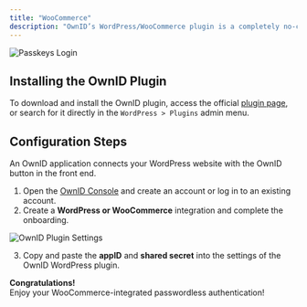 ```yaml
---
title: "WooCommerce"
description: "OwnID’s WordPress/WooCommerce plugin is a completely no-code way to add passwordless authentication to your website with a few clicks."
---
```



<Frame type="glass">
  <img src="/images/woocommerce-login.png" alt="Passkeys Login"></img>
</Frame>

## Installing the OwnID Plugin
To download and install the OwnID plugin, access the official [plugin page](https://wordpress.org/plugins/ownid-passwordless-login/), or search for it directly in the `WordPress > Plugins` admin menu. 

## Configuration Steps
An OwnID application connects your WordPress website with the OwnID button in the front end. 

<BuildAppSnippet connector_name="WordPress"/>

1. Open the [OwnID Console](https://console.ownid.com/) and create an account or log in to an existing account.
2. Create a **WordPress or WooCommerce** integration and complete the onboarding.

<Frame type="glass">
  <img src="/images/wordpress-settings.png" alt="OwnID Plugin Settings"></img>
</Frame>

3. Copy and paste the **appID** and **shared secret** into the settings of the OwnID WordPress plugin.

<Check>**Congratulations!**   
Enjoy your WooCommerce-integrated passwordless authentication!</Check>

<NextStepsSnippet/>

